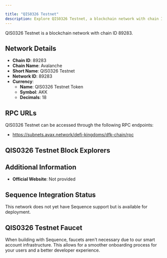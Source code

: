 ```yaml
---

title: "QIS0326 Testnet"
description: Explore QIS0326 Testnet, a blockchain network with chain ID 89283. Learn about its native currency, QIS0326 Testnet Token, and how to interact with the network.
---
```




QIS0326 Testnet is a blockchain network with chain ID 89283.

## Network Details

- **Chain ID**: 89283
- **Chain Name**: Avalanche
- **Short Name**: QIS0326 Testnet
- **Network ID**: 89283
- **Currency**: 
  - **Name**: QIS0326 Testnet Token
  - **Symbol**: AKK
  - **Decimals**: 18

## RPC URLs

QIS0326 Testnet can be accessed through the following RPC endpoints:

- https://subnets.avax.network/defi-kingdoms/dfk-chain/rpc

## QIS0326 Testnet Block Explorers



## Additional Information

- **Official Website**: Not provided

## Sequence Integration Status

This network does not yet have Sequence support but is available for deployment.

## QIS0326 Testnet Faucet

When building with Sequence, faucets aren't necessary due to our smart account infrastructure. This allows for a smoother onboarding process for your users and a better developer experience.
